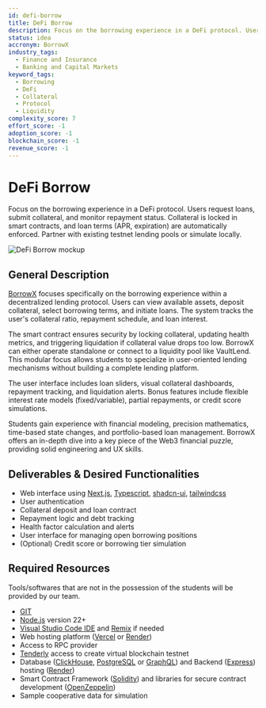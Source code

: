 ```yaml
---
id: defi-borrow
title: DeFi Borrow
description: Focus on the borrowing experience in a DeFi protocol. Users request loans, submit collateral, and monitor repayment status. Collateral is locked in smart contracts, and loan terms (APR, expiration) are automatically enforced. Partner with existing testnet lending pools or simulate locally.
status: idea
accronym: BorrowX
industry_tags:
  - Finance and Insurance
  - Banking and Capital Markets
keyword_tags:
  - Borrowing
  - DeFi
  - Collateral
  - Protocol
  - Liquidity
complexity_score: 7
effort_score: -1
adoption_score: -1
blockchain_score: -1
revenue_score: -1
---
```




# DeFi Borrow

Focus on the borrowing experience in a DeFi protocol. Users request loans, submit collateral, and monitor repayment status. Collateral is locked in smart contracts, and loan terms (APR, expiration) are automatically enforced. Partner with existing testnet lending pools or simulate locally.

![DeFi Borrow mockup](/images/project/defi-borrow.jpg)

## General Description

[BorrowX](https://borrowx.monark.io) focuses specifically on the borrowing experience within a decentralized lending protocol. Users can view available assets, deposit collateral, select borrowing terms, and initiate loans. The system tracks the user's collateral ratio, repayment schedule, and loan interest.

The smart contract ensures security by locking collateral, updating health metrics, and triggering liquidation if collateral value drops too low. BorrowX can either operate standalone or connect to a liquidity pool like VaultLend. This modular focus allows students to specialize in user-oriented lending mechanisms without building a complete lending platform.

The user interface includes loan sliders, visual collateral dashboards, repayment tracking, and liquidation alerts. Bonus features include flexible interest rate models (fixed/variable), partial repayments, or credit score simulations.

Students gain experience with financial modeling, precision mathematics, time-based state changes, and portfolio-based loan management. BorrowX offers an in-depth dive into a key piece of the Web3 financial puzzle, providing solid engineering and UX skills.

## Deliverables & Desired Functionalities

- Web interface using [Next.js](https://nextjs.org/), [Typescript](https://www.typescriptlang.org/), [shadcn-ui](https://ui.shadcn.com/), [tailwindcss](https://tailwindcss.com/)
- User authentication 
- Collateral deposit and loan contract
- Repayment logic and debt tracking
- Health factor calculation and alerts
- User interface for managing open borrowing positions
- (Optional) Credit score or borrowing tier simulation

## Required Resources

Tools/softwares that are not in the possession of the students will be provided by our team.

- [GIT](https://git-scm.com/)
- [Node.js](https://nodejs.org/) version 22+
- [Visual Studio Code IDE](https://code.visualstudio.com/) and [Remix](https://remix-project.org/) if needed
- Web hosting platform ([Vercel](https://vercel.com/) or [Render](https://render.com/))
- Access to RPC provider
- [Tenderly](https://tenderly.co/) access to create virtual blockchain testnet
- Database ([ClickHouse](https://clickhouse.com/), [PostgreSQL](https://www.postgresql.org/) or [GraphQL](https://graphql.org/)) and Backend ([Express](https://expressjs.com/)) hosting ([Render](https://render.com/))
- Smart Contract Framework ([Solidity](https://soliditylang.org/)) and libraries for secure contract development ([OpenZeppelin](https://www.openzeppelin.com/))
- Sample cooperative data for simulation